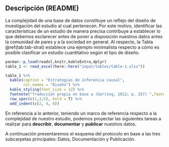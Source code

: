 ## <i class="fa fa-file-text" aria-hidden="true"></i> Descripción (README) {-}

La complejidad de una base de datos constituye un reflejo del diseño de investigación del estudio al cual pertenecen. Por este motivo, identificar las características de un estudio de manera precisa contribuye a establecer lo que debemos esclarecer antes de poner a disposición nuestros datos antes la comunidad de pares y a la sociedad en general. Al respecto, la Tabla \@ref(tab:tab-strat) establece una ejemplo minimalista respecto a cómo es posible clasificar un estudio cuantitativo según el tipo de diseño.     

```r
pacman::p_load(readxl,knitr,kableExtra,dplyr)
table_1 <- read_excel(here::here("input/tables/table-1.xlsx"))

table_1 %>% 
  kable(caption = "Estrategias de inferencia causal", 
        col.names = "Diseño") %>% 
  kable_styling(font_size = 12) %>% 
  footnote("Traducción propia en base a (Gerring, 2012; p. 257) ",footnote_as_chunk = T) %>% 
  row_spec(c(1,3,5), bold = T) %>% 
  add_indent(c(2, 4, 6))
```

En referencia a lo anterior, teniendo un marco de referencia respecto a la complejidad de nuestro estudio, podemos proyectar las siguientes tareas a realizar para **describir**, **documentar** y **publicar** nuestros datos.

A continuación presentaremos el esquema del protocolo en base a las tres subcarpetas principales: Datos, Documentación y Publicación.



